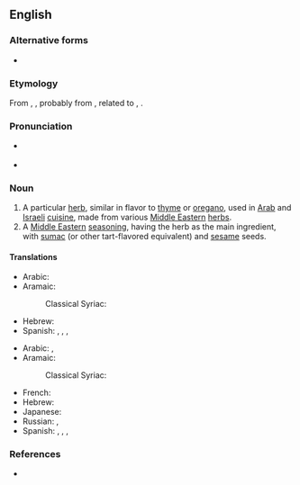{{also|za'atar}}
==English==
{{wikipedia}}

===Alternative forms===
* {{alter|en|za'atar}}

===Etymology===
From {{bor|en|ar|زَعْتَر}}, {{m|ar|صَعْتَر||wild thyme; condiment made from this herb}}, probably from {{der|en|syc|ܨܬܪܐ|tr=ṣatrāʾ}}, related to {{cog|he|צַתְרָה|tr=tzátra}}, {{m|he|זַעְתַּר|tr=zá'tar}}.

===Pronunciation===
* {{a|UK}} {{IPA|/ˈzɑːtɑː/|lang=en}}
* {{a|US}} {{IPA|/ˈzɑtɑɹ/|lang=en}}

===Noun===
{{en-noun|-}}

# A particular [[herb]], similar in flavor to [[thyme]] or [[oregano]], used in [[Arab]] and [[Israeli]] [[cuisine]], made from various [[Middle Eastern]] [[herb]]s.
# A [[Middle Eastern]] [[seasoning]], having the herb as the main ingredient, with [[sumac]] (or other tart-flavored equivalent) and [[sesame]] seeds.

====Translations====
{{trans-top|herb}}
* Arabic: {{t|ar|زَعْتَر نَابْلُسِيّ|m}}
* Aramaic: {{t-needed|arc}}
*: Classical Syriac: {{t-needed|syc}}
{{trans-mid}}
* Hebrew: {{t+|he|זַעְתַּר|m|tr=zá'tar}}
* Spanish: {{t|es|za'atar|m}}, {{t|es|zaatar|m}}, {{t|es|zatar|m}}, {{t|es|zahatar|m}}
{{trans-bottom}}

{{trans-top|seasoning}}
* Arabic: {{t|ar|خُلْطَة زَعْتَر نَابْلُسِيّ|f}}, {{t|ar|زَعْتَر نَابْلُسِيّ|m}}
* Aramaic: {{t-needed|arc}}
*: Classical Syriac: {{t-needed|syc}}
{{trans-mid}}
* French: {{t+|fr|zaatar|m}}
* Hebrew: {{t-needed|he}}
* Japanese: {{t|ja|ザータル|tr=zātaru}}
* Russian: {{t+|ru|за́атар|m}}, {{t+|ru|за́тар|m}}
* Spanish: {{t|es|za'atar|m}}, {{t|es|zaatar|m}}, {{t|es|zatar|m}}, {{t|es|zahatar|m}}
{{trans-bottom}}

{{topics|en|Herbs|Mint family plants|Seasonings}}

===References===
* {{R:Oxford Dictionaries Online}}